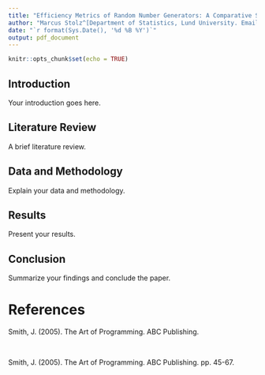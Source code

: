 ```yaml
---
title: "Efficiency Metrics of Random Number Generators: A Comparative Study on Pseudo, Quasi, and True Random Monte Carlo Simulations^[Preliminary draft. Please do not cite or circulate without permission from the author.]"
author: "Marcus Stolz^[Department of Statistics, Lund University. Email: marcus.stolz@stat.lu.se.]&nbsp; & Jonathan Ramani Christopher^[Department of Statistics, Lund University. Email: jonathan.ramani@outlook.com.]" 
date: "`r format(Sys.Date(), '%d %B %Y')`"                               
output: pdf_document                                    
---
```


```r
knitr::opts_chunk$set(echo = TRUE)
```


\begin{center}
\textbf{\large Abstract}
\end{center}

\begin{center}
This is the abstract of your paper.
\end{center}

\newpage 

## Introduction

Your introduction goes here.

\newpage 

## Literature Review

A brief literature review.

\newpage 

## Data and Methodology

Explain your data and methodology.

\newpage 

## Results

Present your results.

\newpage 

## Conclusion

Summarize your findings and conclude the paper.

\newpage 

# References

Smith, J. (2005). The Art of Programming. ABC Publishing.

\ 

Smith, J. (2005). The Art of Programming. ABC Publishing. pp. 45-67.







